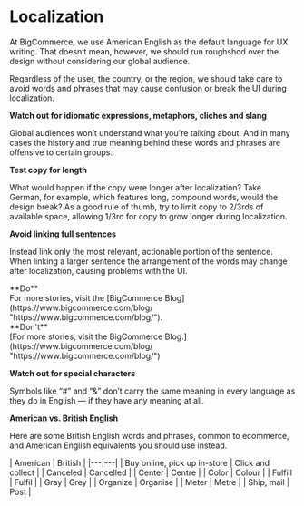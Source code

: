 
# Localization

At BigCommerce, we use American English as the default language for UX writing. That doesn’t mean, however, we should run roughshod over the design without considering our global audience.

Regardless of the user, the country, or the region, we should take care to avoid words and phrases that may cause confusion or break the UI during localization.

**Watch out for idiomatic expressions, metaphors, cliches and slang**

Global audiences won’t understand what you're talking about. And in many cases the history and true meaning behind these words and phrases are offensive to certain groups.

**Test copy for length**

What would happen if the copy were longer after localization? Take German, for example, which features long, compound words, would the design break? As a good rule of thumb, try to limit copy to 2/3rds of available space, allowing 1/3rd for copy to grow longer during localization.

**Avoid linking full sentences**

Instead link only the most relevant, actionable portion of the sentence. When linking a larger sentence the arrangement of the words may change after localization, causing problems with the UI.

<DosAndDonts>
<Dos hideHeader={true}>
<div class="hidden">
**Do**
</div>
<div>
For more stories, visit the [BigCommerce Blog](https://www.bigcommerce.com/blog/ "https://www.bigcommerce.com/blog/").
</div>
</Dos>
<Donts hideHeader={true}>
<div class="hidden">
**Don't**
</div>
<div>
[For more stories, visit the BigCommerce Blog.](https://www.bigcommerce.com/blog/ "https://www.bigcommerce.com/blog/")
</div>
</Donts>
</DosAndDonts>


**Watch out for special characters**

Symbols like “#” and “&” don’t carry the same meaning in every language as they do in English — if they have any meaning at all.

**American vs. British English**

Here are some British English words and phrases, common to ecommerce, and American English equivalents you should use instead.

<ComparisonTable>
| American |  British |
|---|---|
| Buy online, pick up in-store | Click and collect |
| Canceled | Cancelled |
| Center | Centre |
| Color | Colour |
| Fulfill | Fulfil |
| Gray | Grey |
| Organize | Organise |
| Meter | Metre |
| Ship, mail | Post |
</ComparisonTable>
